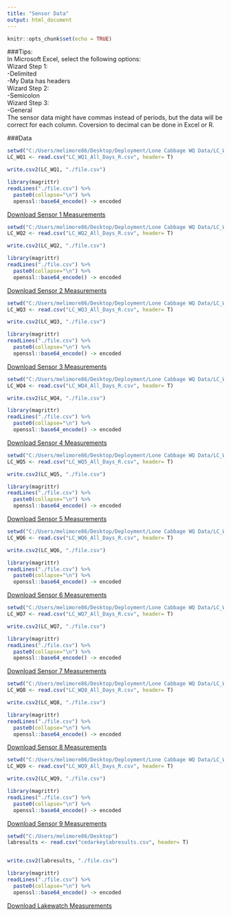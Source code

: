 ---
title: "Sensor Data"
output: html_document
---

```{r setup, include=FALSE}
knitr::opts_chunk$set(echo = TRUE)

```
###Tips:  
In Microsoft Excel, select the following options:  
Wizard Step 1:  
-Delimited  
-My Data has headers  
Wizard Step 2:  
-Semicolon  
Wizard Step 3:  
-General  
The sensor data might have commas instead of periods, but the data will be correct for each column. Coversion to decimal can be done in Excel or R.  
  
    
###Data


```{r, include=FALSE, warning=FALSE, message=FALSE}

setwd("C:/Users/melimore86/Desktop/Deployment/Lone Cabbage WQ Data/LC_WQ1/CSV")
LC_WQ1 <- read.csv("LC_WQ1_All_Days_R.csv", header= T)

write.csv2(LC_WQ1, "./file.csv")

library(magrittr)
readLines("./file.csv") %>% 
  paste0(collapse="\n") %>% 
  openssl::base64_encode() -> encoded
```

[Download Sensor 1 Measurements](`r sprintf('data:text/csv;base64,%s', encoded)`)


```{r, include=FALSE, warning=FALSE, message=FALSE}

setwd("C:/Users/melimore86/Desktop/Deployment/Lone Cabbage WQ Data/LC_WQ2/CSV")
LC_WQ2 <- read.csv("LC_WQ2_All_Days_R.csv", header= T)

write.csv2(LC_WQ2, "./file.csv")

library(magrittr)
readLines("./file.csv") %>% 
  paste0(collapse="\n") %>% 
  openssl::base64_encode() -> encoded
```

[Download Sensor 2 Measurements](`r sprintf('data:text/csv;base64,%s', encoded)`)



```{r, include=FALSE, warning=FALSE, message=FALSE}

setwd("C:/Users/melimore86/Desktop/Deployment/Lone Cabbage WQ Data/LC_WQ3/CSV")
LC_WQ3 <- read.csv("LC_WQ3_All_Days_R.csv", header= T)

write.csv2(LC_WQ3, "./file.csv")

library(magrittr)
readLines("./file.csv") %>% 
  paste0(collapse="\n") %>% 
  openssl::base64_encode() -> encoded
```

[Download Sensor 3 Measurements](`r sprintf('data:text/csv;base64,%s', encoded)`)



```{r, include=FALSE, warning=FALSE, message=FALSE}

setwd("C:/Users/melimore86/Desktop/Deployment/Lone Cabbage WQ Data/LC_WQ4/CSV")
LC_WQ4 <- read.csv("LC_WQ4_All_Days_R.csv", header= T)

write.csv2(LC_WQ4, "./file.csv")

library(magrittr)
readLines("./file.csv") %>% 
  paste0(collapse="\n") %>% 
  openssl::base64_encode() -> encoded
```

[Download Sensor 4 Measurements](`r sprintf('data:text/csv;base64,%s', encoded)`)



```{r, include=FALSE, warning=FALSE, message=FALSE}
setwd("C:/Users/melimore86/Desktop/Deployment/Lone Cabbage WQ Data/LC_WQ5/CSV")
LC_WQ5 <- read.csv("LC_WQ5_All_Days_R.csv", header= T)

write.csv2(LC_WQ5, "./file.csv")

library(magrittr)
readLines("./file.csv") %>% 
  paste0(collapse="\n") %>% 
  openssl::base64_encode() -> encoded
```

[Download Sensor 5 Measurements](`r sprintf('data:text/csv;base64,%s', encoded)`)


```{r, include=FALSE, warning=FALSE, message=FALSE}
setwd("C:/Users/melimore86/Desktop/Deployment/Lone Cabbage WQ Data/LC_WQ6/CSV")
LC_WQ6 <- read.csv("LC_WQ6_All_Days_R.csv", header= T)

write.csv2(LC_WQ6, "./file.csv")

library(magrittr)
readLines("./file.csv") %>% 
  paste0(collapse="\n") %>% 
  openssl::base64_encode() -> encoded
```

[Download Sensor 6 Measurements](`r sprintf('data:text/csv;base64,%s', encoded)`)



```{r, include=FALSE, warning=FALSE, message=FALSE}
setwd("C:/Users/melimore86/Desktop/Deployment/Lone Cabbage WQ Data/LC_WQ7/CSV")
LC_WQ7 <- read.csv("LC_WQ7_All_Days_R.csv", header= T)

write.csv2(LC_WQ7, "./file.csv")

library(magrittr)
readLines("./file.csv") %>% 
  paste0(collapse="\n") %>% 
  openssl::base64_encode() -> encoded
```

[Download Sensor 7 Measurements](`r sprintf('data:text/csv;base64,%s', encoded)`)


```{r, include=FALSE, warning=FALSE, message=FALSE}
setwd("C:/Users/melimore86/Desktop/Deployment/Lone Cabbage WQ Data/LC_WQ8/CSV")
LC_WQ8 <- read.csv("LC_WQ8_All_Days_R.csv", header= T)

write.csv2(LC_WQ8, "./file.csv")

library(magrittr)
readLines("./file.csv") %>% 
  paste0(collapse="\n") %>% 
  openssl::base64_encode() -> encoded
```

[Download Sensor 8 Measurements](`r sprintf('data:text/csv;base64,%s', encoded)`)



```{r, include=FALSE, warning=FALSE, message=FALSE}
setwd("C:/Users/melimore86/Desktop/Deployment/Lone Cabbage WQ Data/LC_WQ9/CSV")
LC_WQ9 <- read.csv("LC_WQ9_All_Days_R.csv", header= T)

write.csv2(LC_WQ9, "./file.csv")

library(magrittr)
readLines("./file.csv") %>% 
  paste0(collapse="\n") %>% 
  openssl::base64_encode() -> encoded
```

[Download Sensor 9 Measurements](`r sprintf('data:text/csv;base64,%s', encoded)`)




```{r, include=FALSE, warning=FALSE, message=FALSE}
setwd("C:/Users/melimore86/Desktop")
labresults <- read.csv("cedarkeylabresults.csv", header= T)


write.csv2(labresults, "./file.csv")

library(magrittr)
readLines("./file.csv") %>% 
  paste0(collapse="\n") %>% 
  openssl::base64_encode() -> encoded
```

[Download Lakewatch  Measurements](`r sprintf('data:text/csv;base64,%s', encoded)`)

